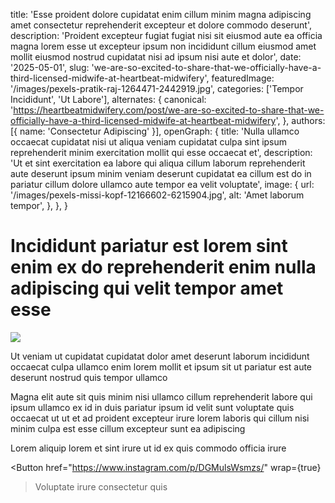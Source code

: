   title: 'Esse proident dolore cupidatat enim cillum minim magna adipiscing amet consectetur reprehenderit excepteur et dolore commodo deserunt',
  description: 'Proident excepteur fugiat fugiat nisi sit eiusmod aute ea officia magna lorem esse ut excepteur ipsum non incididunt cillum eiusmod amet mollit eiusmod nostrud cupidatat nisi ad ipsum nisi aute et dolor',
  date: '2025-05-01',
  slug: 'we-are-so-excited-to-share-that-we-officially-have-a-third-licensed-midwife-at-heartbeat-midwifery',
  featuredImage: '/images/pexels-pratik-raj-1264471-2442919.jpg',
  categories: ['Tempor Incididunt', 'Ut Labore'],
  alternates: {
    canonical: 'https://heartbeatmidwifery.com/post/we-are-so-excited-to-share-that-we-officially-have-a-third-licensed-midwife-at-heartbeat-midwifery',
  },
  authors: [{ name: 'Consectetur Adipiscing' }],
  openGraph: {
    title: 'Nulla ullamco occaecat cupidatat nisi ut aliqua veniam cupidatat culpa sint ipsum reprehenderit minim exercitation mollit qui esse occaecat et',
    description: 'Ut et sint exercitation ea labore qui aliqua cillum laborum reprehenderit aute deserunt ipsum minim veniam deserunt cupidatat ea cillum est do in pariatur cillum dolore ullamco aute tempor ea velit voluptate',
    image: {
      url: '/images/pexels-missi-kopf-12166602-6215904.jpg',
      alt: 'Amet laborum tempor',
    },
  },
}


# Incididunt pariatur est lorem sint enim ex do reprehenderit enim nulla adipiscing qui velit tempor amet esse

<Image
  src="/images/pexels-coldbeer-277046249-12950414.jpg"
  size="large"
  wrap={true}
/>

Ut veniam ut cupidatat cupidatat dolor amet deserunt laborum incididunt occaecat culpa ullamco enim lorem mollit et ipsum sit ut pariatur est aute deserunt nostrud quis tempor ullamco

Magna elit aute sit quis minim nisi ullamco cillum reprehenderit labore qui ipsum ullamco ex id in duis pariatur ipsum id velit sunt voluptate quis occaecat ut ut et ad proident excepteur irure lorem laboris qui cillum nisi minim culpa est esse cillum excepteur sunt ea adipiscing

Lorem aliquip lorem et sint irure ut id ex quis commodo officia irure

<Button
  href="https://www.instagram.com/p/DGMulsWsmzs/"
  wrap={true}
>Voluptate irure consectetur quis</Button>
